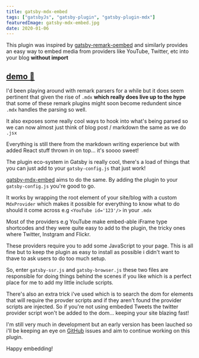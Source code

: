 ```yaml
---
title: gatsby-mdx-embed
tags: ["gatsbyJs", "gatsby-plugin", "gatsby-plugin-mdx"]
featuredImage: gatsby-mdx-embed.jpg
date: 2020-01-06
---
```


This plugin was inspired by [gatsby-remark-oembed](https://github.com/raae/gatsby-remark-oembed) and similarly provides an easy way to embed media from providers like YouTube, Twitter, etc into your blog **without import**

## [demo 🧼](https://gatsby-mdx-embed.netlify.com/)

I'd been playing around with remark parsers for a while but it does seem pertinent that given the rise of `.mdx` **which really does live up to the hype** that some of these remark plugins might soon become redundent since `.mdx` handles the parsing so well.

It also exposes some really cool ways to hook into what's being parsed so we can now almost just think of blog post / markdown the same as we do `.jsx`

Everything is still there from the markdown writing experience but with added React stuff thrown in on top... it's soooo sweet!

The plugin eco-system in Gatsby is really cool, there's a load of things that you can just add to your `gatsby-config.js` that just work!

[gatsby-mdx-embed](https://gatsby-mdx-embed.netlify.com/) aims to do the same. By adding the plugin to your `gatsby-config.js` you're good to go.

It works by wrapping the root element of your site/blog with a custom `MdxProvider` which makes it possible for everything to know what to do should it come across e.g `<YouTube id='123'/>` in your `.mdx`

Most of the providers e.g YouTube make embed-able iFrame type shortcodes and they were quite easy to add to the plugin, the tricky ones where Twitter, Instgram and Flickr.

These providers require you to add some JavaScript to your page. This is all fine but to keep the plugin as easy to install as possible i didn't want to thave to ask users to do too much setup.

So, enter `gatsby-ssr.js` and `gatsby-browser.js` these two files are responsible for doing things behind the scenes if you like which is a perfect place for me to add my little include scripts.

There's also an extra trick i've used which is to search the dom for elements that will require the provder scripts and if they aren't found the provider scripts are injected. So if you're not using embeded Tweets the twitter provider script won't be added to the dom... keeping your site blazing fast!

I'm still very much in development but an early version has been lauched so i'll be keeping an eye on [GitHub](https://github.com/PaulieScanlon/gatsby-mdx-embed) issues and aim to continue working on this plugin.

Happy embedding!
